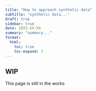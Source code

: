 ```yaml
---
title: "How to approach synthetic data"
subtitle: "synthetic data..."
draft: true
sidebar: true
date: 2025-XX-XX
summary: "summary..."
format:
  html:
    toc: true
    toc-expand: 3
---
```


::: callout-caution
## WIP

This page is still in the works
:::